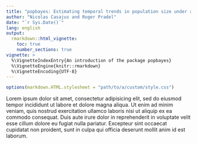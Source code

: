 ```yaml
---
title: "popbayes: Estimating temporal trends in population size under a bayesian framework"
author: "Nicolas Casajus and Roger Pradel"
date: "`r Sys.Date()`"
lang: english
output:
  rmarkdown::html_vignette:
    toc: true
    number_sections: true
vignette: >
  %\VignetteIndexEntry{An introduction of the package popbayes}
  %\VignetteEngine{knitr::rmarkdown}
  %\VignetteEncoding{UTF-8}
---
```


```r
options(markdown.HTML.stylesheet = "path/to/a/custom/style.css")
```

Lorem ipsum dolor sit amet, consectetur adipisicing elit, sed do eiusmod tempor
incididunt ut labore et dolore magna aliqua. Ut enim ad minim veniam, quis
nostrud exercitation ullamco laboris nisi ut aliquip ex ea commodo consequat.
Duis aute irure dolor in reprehenderit in voluptate velit esse cillum dolore eu
fugiat nulla pariatur. Excepteur sint occaecat cupidatat non proident, sunt in
culpa qui officia deserunt mollit anim id est laborum.
